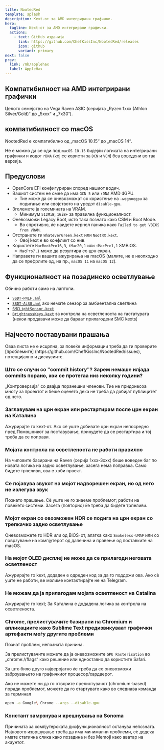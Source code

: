 ```yaml
---
title: NootedRed
template: splash
description: Kext-от за AMD интегрирани графички.
hero:
  tagline: Kext-от за AMD интегрирани графички.
  actions:
    - text: GitHub изданија
      link: https://github.com/ChefKissInc/NootedRed/releases
      icon: github
      variant: primary
next: false
prev:
  link: /mk/applehax
  label: AppleHax
---
```



## Компатибилност на AMD интегрирани графички

Целото семејство на Vega Raven ASIC (серијата „Ryzen 1xxx (Athlon Silver/Gold)“ до „5xxx“ и „7x30“).

## компатибилност со macOS

NootedRed е компатибилно од „macOS 10.15“ до „macOS 14“.

Не е можно да се оди под `macOS 10.15` бидејќи логиката на интегрирани графички и кодот `rDNA` (кој се користи за `DCN` и `VCN`) беа воведени во таа верзија.

## Предуслови

- OpenCore EFI конфигуриран според нашиот водич.
- Вашиот систем не смее да има `GCN 5` или `rDNA` AMD dGPU.
  - Тие може да се оневозможат со користење на `-wegnoegpu` за подигање или својството на уредот `disable-gpu`.
- Зголемете ја големината на VRAM.
  - Минимум `512MiB`, `1GiB+` за правилна функционалност.
- Оневозможи Legacy Boot, исто така познатo како CSM и Boot Mode.
  - Во спротивно, ќе наидете кернел паника како `Failed to get VBIOS from VRAM`.
- Отстранете ги `WhateverGreen.kext` или `NootRX.kext`.
  - Овој kext е во конфликт со нив.
- Користете `MacBookPro16,3`, `iMac20,1` или `iMacPro1,1` SMBIOS.
  - `MacPro7,1` може да резултира со црн екран.
- Направете ги вашите ажурирања на macOS (малите, не е неопходно да се префрлите од, на пр., `macOS 11` на `macOS 12`).

## Функционалност на позадинско осветлување

Обично работи само на лаптопи.

- [`SSDT-PNLF.aml`](/Extras/SSDTs/SSDT-PNLF.aml)
- [`SSDT-ALS0.aml`](/Extras/SSDTs/SSDT-ALS0.aml) ако немате сензор за амбиентална светлина
- [`SMCLightSensor.kext`](https://github.com/Acidanthera/VirtualSMC)
- [`BrightnessKeys.kext`](https://github.com/Acidanthera/BrightnessKeys) за контрола на осветленоста на тастатурата (некои продавачи може да бараат прилагодени SMC kexts)

## Најчесто поставувани прашања

<Aside type="danger">
Оваа листа не е исцрпна, за повеќе информации треба да ги проверите [проблемите] (https://github.com/ChefKissInc/NootedRed/issues), потенцијално и дискусиите.
</Aside>

### Што се случи со "commit history"? Зарем немаше илјада commits порано, кои се протегаа низ неколку години?

„Контроверзија“ со двајца поранешни членови. Тие не придонесоа многу за проектот и беше оценето дека не треба да добијат публицитет од него.

### Заглавувам на црн екран или рестартирам после црн екран на Каталина

Ажурирајте го kext-от. Ако сè уште добивате црн екран непосредно пред Помошникот за поставување, принудете да се рестартира и тој треба да се поправи.

### Мојата контрола на осветленоста не работи правилно

На чиповите базирани на Raven (серија 1xxx-3xxx) беше воведен баг по новата логика на задно осветлување, засега нема поправка. Само бидете трпеливи, ова е хоби проект.

### Се појавува звукот на мојот надворешен екран, но од него не излегува звук

Познато прашање. Сè уште не го знаеме проблемот; работи на повеќето системи. Засега (повторно) ќе треба да бидете трпеливи.

### Мојот екран со овозможен HDR се подига на црн екран со трепкачко задно осветлување

Оневозможете го HDR или од BIOS-от, алатка како `Smokeless-UMAF` или со поврзување на компјутерот од далечина и правење од поставките на macOS.

### На мојот OLED дисплеј не може да се прилагоди неговата осветленост

Ажурирајте го kext, додаден е одреден код за да го поддржи ова. Ако сè уште не работи, ве молиме контактирајте не на Telegram.

### Не можам да ја прилагодам мојата осветленост на Catalina

Ажурирајте го kext; За Каталина е додадена логика за контрола на осветленоста.

### Chrome, прелистувачите базирани на Chromium и апликациите како Sublime Text предизвикуваат графички артефакти меѓу другите проблеми

Познат проблем, непозната причина.

За прелистувачите можете да ја оневозможите `GPU Rasterisation` во „chrome://flags“ како решение или едноставно да користите Safari.

За што било друго најверојатно ќе треба да се оневозможи забрзувањето на графичкиот процесор/хардверот.

Ако не можете ни да го отворите прелистувачот (chromium-based) поради проблемот, можете да го стартувате како во следнава команда за терминал

```sh
open -a Google\ Chrome --args --disable-gpu
```

### Констант замрзнува и крешнувања на Sonoma

Причината за компјутерската дисфункционалност останува непозната. Најновото извршување треба да има минимални проблеми, сè додека имате статична слика како позадина и без Memoji како аватар на акаунтот.
